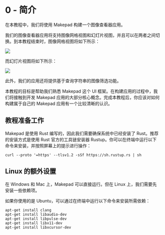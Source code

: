 # 0 - 简介

在本教程中，我们将使用 Makepad 构建一个图像查看器应用。

我们的图像查看器应用将支持图像网格视图和幻灯片视图，并且可以在两者之间切换。到本教程结束时，图像网格视图将如下所示：  

![](https://publish-01.obsidian.md/access/2761c71cc8fcd60e8a34be708fcd655f/Tutorials/Image%20Viewer/ImageBrowser.png)

而幻灯片视图将如下所示：  

![](https://publish-01.obsidian.md/access/2761c71cc8fcd60e8a34be708fcd655f/Tutorials/Image%20Viewer/Slideshow%20Image%201.png)

此外，我们的应用还将提供基于查询字符串的图像筛选功能。

本教程的目标是帮助我们熟悉 Makepad 这个 UI 框架。在构建应用的过程中，我们将接触到开发 Makepad 应用的大部分核心概念。完成本教程后，你应该对如何构建属于自己的 Makepad 应用有一个比较清晰的认识。

## 教程准备工作

Makepad 是使用 Rust 编写的，因此我们需要确保系统中已经安装了 Rust。推荐的安装方式是使用 Rust 官方的工具链安装器 Rustup。你可以在终端中运行以下命令来安装，并按照屏幕上的提示进行操作：

```
curl --proto '=https' --tlsv1.2 -sSf https://sh.rustup.rs | sh
```

## Linux 的额外设置

在 Windows 和 Mac 上，Makepad 可以直接运行。但在 Linux 上，我们需要先安装一些依赖项。

如果你使用的是 Ubuntu，可以通过在终端中运行以下命令来安装所需依赖：

```
apt-get install clang
apt-get install libaudio-dev
apt-get install libpulse-dev
apt-get install libx11-dev
apt-get install libxcursor-dev
```

